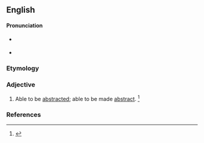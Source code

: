==English==

====Pronunciation====
* {{a|RP}} {{IPA|/əbˈstrækt.ə.bl̩/}}
* {{a|US}} {{IPA|/əbˈstrækt.ə.bl̩/|/æbˈstrækt.ə.bl̩/}}

===Etymology===
{{suffix|abstract|able}}

===Adjective===
{{en-adj}}
# Able to be [[abstracted]]; able to be made [[abstract]].{{defdate|First attested in the late 19<sup>th</sup> century.}} <ref name=SOED>{{reference-book | last =| first = | authorlink =  | coauthors =  | editor =Brown, Lesley  | others =  | title = The Shorter Oxford English Dictionary | origdate =  | origyear = 1933| origmonth =  | url =  | format =  | accessdate =  | accessyear =  | accessmonth =  | edition = 5th | date =  | year =2003| month =  | publisher =Oxford University Press  | location =Oxford, UK | language =  | id =  | doi = | isbn =978-0-19-860575-7 | lccn = | ol = | pages =10| chapter =  | chapterurl =  | quote =}}</ref>

===References===
<references/>